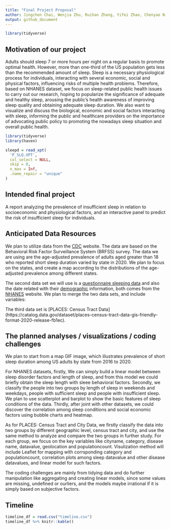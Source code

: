```yaml
---
title: "Final Project Proposal"
author: Jingchen Chai, Wenjia Zhu, Ruihan Zhang, Yifei Zhao, Chenyao Ni
output: github_document
---
```


```r
library(tidyverse)
```

## Motivation of our project
Adults should sleep 7 or more hours per night on a regular basis to promote optimal health.
However, more than one-third of the US population gets less than the recommended amount of sleep. Sleep is a necessary physiological process for individuals, interacting with several economic, social and physical factors, influencing risks of multiple health problems. Therefore, based on NHANES dataset, we focus on sleep-related public health issues to carry out our research, hoping to popularize the significance of adequate and healthy sleep, arousing the public's health awareness of improving sleep quality and obtaining adequate sleep duration. We also want to visualize and discuss the biological, economic and social factors interacting with sleep, informing the public and healthcare providers on the importance of advocating public policy to promoting the nowadays sleep situation and overall public health.

```r
library(tidyverse)
library(haven)

sleepd = read_xpt(
  'P_SLQ.XPT',
  col_select = NULL,
  skip = 0,
  n_max = Inf,
  .name_repair = "unique"
)
```

## Intended final project
A report analyzing the prevalence of insufficient sleep in relation to socioeconomic and physiological factors, and an interactive panel to predict the risk of insufficient sleep for individuals. 














## Anticipated Data Resources

We plan to utilize data from the [CDC](https://www.cdc.gov/sleep/data-and-statistics/adults.html) website. The data are based on the Behavioral Risk Factor Surveillance System (BRFSS) survey. The data we are using are the age-adjusted prevalence of adults aged greater than 18 who reported short sleep duration varied by state in 2020. We plan to focus on the states, and create a map according to the distributions of the age-adjusted prevalence among different states. 

The second data set we will use is a [questionnaire sleeping data](https://wwwn.cdc.gov/Nchs/Nhanes/2017-2018/SLQ_J.htm) and also the date related with their [demographic](https://wwwn.cdc.gov/Nchs/Nhanes/2017-2018/DEMO_J.htm) information, both comes from the [NHANES](https://www.cdc.gov/nchs/nhanes/index.htm) website. We plan to merge the two data sets, and include variables: 

The third data set is [PLACES: Census Tract Data] (https://catalog.data.gov/dataset/places-census-tract-data-gis-friendly-format-2020-release-fb1ec). 



## The planned analyses / visualizations / coding challenges
We plan to start from a map GIF image, which illustrates prevalence of short sleep duration among US adults by state from 2016 to 2020. 

For NHANES datasets, firstly, We can simply build a linear model between sleep disorder factors and length of sleep, and from this model we could briefly obtain the sleep length with sleee behavioral factors. Secondly, we classify the people into two groups by length of sleep in weekends and weekdays, people with sufficient sleep and people with insufficient sleep. We plan to use scatterplot and barplot to show the basic features of sleep conditions of the data. Thirdly, after joint with other datasets, we could discover the correlation among sleep conditions and social economic factors using bubble charts and heatmap.

As for PLACES: Census Tract and City Data, we firstly classify the data into two groups by different geographic level, census tract and city, and use the same method to analyze and compare the two groups in further study. For each group, we focus on the key variables like cityname, category, disease name, datavalue, geolocation and populationcount. Visulization method will include Leaflet for mapping with corrsponding category and populationcount, correlation plots among sleep datavalue and other disease datavalues, and linear model for such factors.

The coding challenges are mainly from tidying data and do further manipulation like aggregating and creating linear models, since some values are missing, undefined or ourliers, and the models maybe irrational if it is simply based on subjective factors.

## Timeline
```r
timeline_df = read.csv("timeline.csv")
timeline_df %>% knitr::kable()
```

